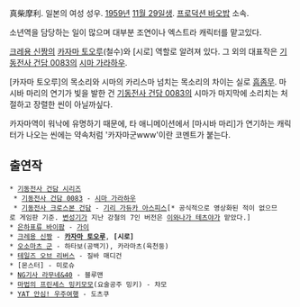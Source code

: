 真柴摩利.
일본의 여성 성우. [[1959년]] [[11월 29일]]생. [[프로덕션 바오밥]] 소속.

소년역을 담당하는 일이 많으며 대부분 조연이나 엑스트라 캐릭터를 맡고있다.

[[크레용 신짱]]의 [[카자마 토오루]](철수)와 [시로] 역할로 알려져 있다. 그 외의 대표작은 [[기동전사 건담 0083]]의 [[시마 가라하우]].

[카자마 토오루]의 목소리와 시마의 카리스마 넘치는 목소리의 차이는 실로 [[흠좀무]].
마시바 마리의 연기가 빛을 발한 건 [[기동전사 건담 0083]]의 시마가 마지막에 소리치는 처절하고 장렬한 씬이 아닐까싶다.

카자마역이 워낙에 유명하기 때문에, 타 애니메이션에서 [마시바 마리]가 연기하는 캐릭터가 나오는 씬에는 약속처럼 '카자마군www'이란 코멘트가 붙는다.

== 출연작 ==
 * [[기동전사 건담 시리즈]]
  * [[기동전사 건담 0083]] - [[시마 가라하우]]
  * [[기동전사 크로스본 건담]] - [[기리 가듀카 아스피스]][* 공식적으로 영상화된 적이 없으므로 게임판 기준. [[변성기]]가 지난 강철의 7인 버전은 [[이와나가 테츠야]]가 맡았다.]
 * [[은하표류 바이팜]] - [[가이]]
 * [[크레용 신짱]] - '''[[카자마 토오루]]''', '''[시로]'''
 * [[오소마츠 군]] - 하타보(공백기), 카라마츠(육천둥)
 * [[테일즈 오브 리버스]] - 질바 매디건
 * [몬스터] - 미로슈
 * [[NG기사 라무네&40]] - 블루맨
 * [[마법의 프린세스 밍키모모]](요술공주 밍키) - 챠모
 * [[YAT 안심! 우주여행]] - 도츠쿠
